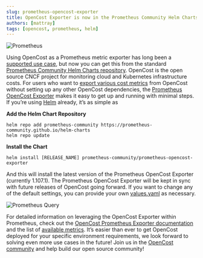 ```yaml
---
slug: prometheus-opencost-exporter
title: OpenCost Exporter is now in the Prometheus Community Helm Charts
authors: [mattray]
tags: [opencost, prometheus, helm]
---
```


![Prometheus](./img/prometheus.png)

Using OpenCost as a Prometheus metric exporter has long been a [supported use case](https://www.opencost.io/docs/integrations/opencost-exporter), but now you can get this from the standard [Prometheus Community Helm Charts repository](https://github.com/prometheus-community/helm-charts). OpenCost is the open source CNCF project for monitoring cloud and Kubernetes infrastructure costs. For users who want to [export various cost metrics](https://www.opencost.io/docs/integrations/prometheus#available-metrics) from OpenCost without setting up any other OpenCost dependencies, the [Prometheus OpenCost Exporter](https://github.com/prometheus-community/helm-charts/tree/main/charts/prometheus-opencost-exporter) makes it easy to get up and running with minimal steps. If you’re using [Helm](https://helm.sh/) already, it’s as simple as

<!--truncate-->

**Add the Helm Chart Repository**

```
helm repo add prometheus-community https://prometheus-community.github.io/helm-charts
helm repo update
```

**Install the Chart**

```
helm install [RELEASE_NAME] prometheus-community/prometheus-opencost-exporter
```

And this will install the latest version of the Prometheus OpenCost Exporter (currently 1.107.1). The Prometheus OpenCost Exporter will be kept in sync with future releases of OpenCost going forward. If you want to change any of the default settings, you can provide your own [values.yaml](https://github.com/prometheus-community/helm-charts/blob/main/charts/prometheus-opencost-exporter/values.yaml) as necessary.

![Prometheus Query](./img/prometheus-query.png)

For detailed information on leveraging the OpenCost Exporter within Prometheus, check out the [OpenCost Prometheus Exporter documentation](https://www.opencost.io/docs/integrations/opencost-exporter) and the list of [available metrics](https://www.opencost.io/docs/integrations/prometheus#available-metrics). It’s easier than ever to get OpenCost deployed for your specific environment requirements, we look forward to solving even more use cases in the future! Join us in the [OpenCost community](https://www.opencost.io/docs/community) and help build our open source community!
